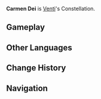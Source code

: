 {{Constellation Overview Infobox
|title     = Carmen Dei
|character = Venti
|meaning   = God's Song
}}
'''Carmen Dei''' is [[Venti]]'s Constellation.

==Gameplay==
{{Constellation Table|Venti}}

==Other Languages==
{{Other Languages
|en      = Carmen Dei
|en_lang = la
|en_tl   = God's Song
|zhs     = 歌仙座
|zhs_rm  = Gē Xiān-zuò
|zht     = 歌仙座
|zht_rm  = Gē Xiān-zuò
|zh_tl   = Immortal of Song Constellation
|ja      = 歌仙座
|ja_rm   = Kasen-za
|ja_tl   = Immortal of Song Constellation
|ko      = 가선자리
|ko_rm   = Gaseon-jari
|ko_tl   = Song Adepti Constellation
|es      = Carmen Dei
|fr      = Carmen Dei
|ru      = Бог Песен
|ru_tl   = God of Songs
|th      = Carmen Dei
|vi      = {{tt|Cung|宫}} {{tt|Ca Tiên|歌仙}}
|vi_tl   = Immortal of Song Constellation{{Sino|vi|part=1}}
|de      = Carmen Dei
|id      = Carmen Dei
|pt      = Carmen Dei
}}

==Change History==
{{Change History|1.0}}

==Navigation==
{{Constellation Navbox}}